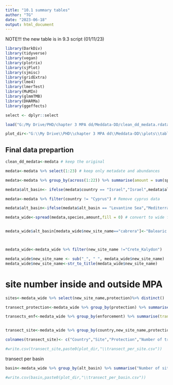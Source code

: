 ```yaml
---
title: "10.1 summary tables"
author: "TG"
date: "2023-06-18"
output: html_document
---
```


NOTE!!! the new table is in 9.3 script (01/11/23)

```r
library(DarkDiv)
library(tidyverse)
library(vegan)
library(plotrix)
library(sjPlot)
library(sjmisc)
library(gridExtra)
library(lme4)
library(lmerTest)
library(MuMIn)
library(glmmTMB)
library(DHARMa)
library(ggeffects)

select <- dplyr::select

load("G:/My Drive/PHD/chapter 3 MPA dd/Meddata-DD/clean_dd_medata.rdata")

plot_dir<-"G:\\My Drive\\PHD\\chapter 3 MPA dd\\Meddata-DD\\plots\\tables"

```


## Final data prepartion

```r

clean_dd_medata<-medata # keep the original

medata<-medata %>% select(1:23) # keep only metadate and abundances

medata<-medata %>% group_by(across(1:22)) %>% summarise(amount = sum(sp.n)) %>% ungroup() # sum ind from the same sp in each transect

medata$alt_basin<- ifelse(medata$country == "Israel","Israel",medata$alt_basin) # Sep Israel

medata<-medata %>% filter(country != "Cyprus") # Remove cyprus data

medata$alt_basin<-ifelse(medata$alt_basin == "Levantine Sea","Mediterranean Sea - Eastern Basin",medata$alt_basin)# restore turkey transect to previos basin

medata_wide<-spread(medata,species,amount,fill = 0) # convert to wide format


medata_wide$alt_basin[medata_wide$new_site_name=="cabrera"]<-"Balearic (Iberian Sea)" # one basin for the site



medata_wide<-medata_wide %>% filter(new_site_name !="Crete_Kalydon")

```

```r
medata_wide$new_site_name <- sub("_", " ", medata_wide$new_site_name)
medata_wide$new_site_name<-str_to_title(medata_wide$new_site_name)
```


# site number inside and outside MPA

```r

sites<-medata_wide %>% select(new_site_name,protection)%>% distinct()

transect_protection<-medata_wide %>% group_by(protection) %>% summarise(transect_num = n_distinct(unique_trans_id))

transects_enf<-medata_wide %>% group_by(enforcement) %>% summarise(transect_num = n_distinct(unique_trans_id))


transect_site<-medata_wide %>% group_by(country,new_site_name,protection) %>% summarise(transect_num = n_distinct(unique_trans_id)) %>% arrange(country,new_site_name,protection)

colnames(transect_site)<- c("Country","Site","Protection","Number of transects")

#write.csv(transect_site,paste0(plot_dir,"\\transect_per_site.csv"))
```

transect per basin


```r

basin<-medata_wide %>% group_by(alt_basin) %>% summarise("Number of sites"=n_distinct(new_site_name,protection), "Number of transects" = n_distinct(unique_trans_id)) %>% rename(Basin = alt_basin) %>% arrange(Basin)

#write.csv(basin,paste0(plot_dir,"\\transect_per_basin.csv"))

```

